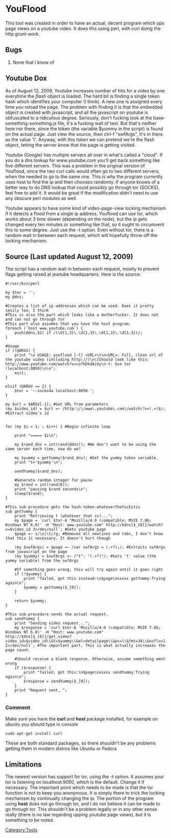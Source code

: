 =YouFlood=
This tool was created in order to have an actual, decent program which ups page views on a youtube video. It does this using perl, with curl doing the http grunt-work.

==Bugs==
#None that I know of

==Youtube Dox==
As of August 12, 2009, Youtube increases number of hits for a video by one everytime the <i>flash</i> object is loaded. The hard bit is finding a single token hash which identifies your computer (I think). A new one is assigned every time you reload the page. The problem with finding it is that the embedded object is created with javascript, and all the javascript on youtube is obfuscated to a ridiculous degree. Seriously, don't fucking look at the base-something-something.js file, it's a fucking wall of text. But that's neither here nor there, since the token (the variable $yummy in the script) is found on the actual page. Just view the source, then ctrl-f "swfArgs", it's in there as the value 't'. Anyway, with this token we can pretend we're the flash object, letting the server know that the page is getting visited.

Youtube (Google) has multiple servers all over in what's called a "cloud". If you do a dns lookup for www.youtube.com you'll get back something like five different servers. This was a problem in the original version of Youflood, since the two curl calls would often go to two different servers, when the needed to go to the same one. This is why the program currently uses host to find the ip and then chooses randomly. If anyone knows of a better way to do DNS lookup that could possibly go through tor (SOCKS), feel free to add it. It would be great if the modification didn't need to use any obscure perl modules as well.

Youtube appears to have some kind of video-page-view locking mechanism if it detects a flood from a single ip address. Youflood can use tor, which works about 3 time slower (depending on the node), but the ip gets changed every ten minutes or something like that, so it ought to circumvent this to some degree. Just use the -t option. Even without tor, there is a random wait in between each request, which will hopefully throw off the locking mechanism. 

==Source (Last updated August 12, 2009)==
The script has a random wait in between each request, mostly to prevent flags getting raised at jewtube headquarters. Here is the source:
<pre>
#!/usr/bin/perl

my $tor = '';
my @dns;

#Creates a list of ip addresses which can be used. Does it pretty sexily too, I think
#This is also the part which leaks like a motherfucker. It does not and can not go through tor
#This part also assumes that you have the host program.
foreach (`host www.youtube.com`) {
	push(@dns,$1) if /(\d{1,3}\.\d{1,3}\.\d{1,3}\.\d{1,3})/;
}

#Usage
if (!@ARGV) {
	print "\n USAGE: youflood [-t] <URL>\n\n<URL>: Full, clean url of the youtube video (including http://)\n\tShould look like this: http://www.youtube.com/watch?v=cofkDkdAiUy\n-t: Use tor (localhost:9050)\n\n";
	exit;
}

elsif (@ARGV == 2) {
	$tor = '--socks4a localhost:9050 ';
}

my $url = $ARGV[-1]; #Get URL from parameters
(my $video_id) = $url =~ /http:\/\/www\.youtube\.com\/watch\?v=(.+)$/; #Extract video's id


for (my $i = 1; ; $i++) { #Begin infinite loop

	print "===== $i\n";

	my $rand_dns = int(rand(@dns)); #We don't want to be using the same server each time, now do we?
	
	my $yummy = getYummy($rand_dns); #Get the yummy token variable.
	print "t='$yummy'\n";

	sendYummy($rand_dns);
	
	#Generate random integer for pause
	my $rand = int(rand(8));
	print "pausing $rand seconds\n";
	sleep($rand);
}

#This sub-procedure gets the hash-token-whateverthefuckitis
sub getYummy {
	print "Retrieving t (whatever that is)...";
	my $page = `curl $tor-A 'Mozilla/4.0 (compatible; MSIE 7.0b; Windows NT 6.0)' -H "Host: www.youtube.com" http://$dns[$_[0]]/watch?v=$video_id 2>/dev/null`; #Gets youtube page 
	$page =~ s/\n|\t//g; #Removes all newlines and tabs, I don't know that this is necessary. It doesn't hurt though

	(my $swfArgs) = $page =~ /var swfArgs = (.+?);/; #Extracts swfArgs from javascript on the page
	(my $yummy) = $swfArgs =~ /"t": "(.+?)"/; #Gets 't' value (the yummy variable) from the swfArgs

	#If something goes wrong, this will try again until it goes right
	if (!$yummy) {
		print "failed, got this instead:\n$page\nxxxxx getYummy:Trying again\n";
		$yummy = getYummy($_[0]);
	}

	return $yummy;
}

#This sub-procedure sends the actual request.
sub sendYummy {
	print "Sending video request...";
	my $response = `curl $tor-A 'Mozilla/4.0 (compatible; MSIE 7.0b; Windows NT 6.0)' -H "Host: www.youtube.com" http://$dns[$_[0]]/get_video?video_id=$video_id\\&t=$yummy\\&el=detailpage\\&ps=\\&fmt=34\\&noflv=1 2>/dev/null`; #The important part. This is what actually increases the page count.
	
	#Should receive a blank response. Otherwise, assume something went wrong
	if ($response) {
		print "failed, got this:\n$page\nxxxxx sendYummy:Trying again\n";
		$response = sendYummy($_[0]);
	}
	print "Request sent, ";
}
</pre>
===Comment===
Make sure you have the '''curl''' and '''host''' package installed, for example on ubuntu you should type in console
 sudo apt-get install curl
These are both standard packages, so there shouldn't be any problems getting them in modern distros like Ubuntu or Fedora

==Limitations==
The newest version has support for tor, using the -t option. It assumes your tor is listening on localhost:9050, which is the default. Change it if necessary. The important point which needs to be made is that the tor function is not to keep you anonymous. It is simply there to trick the locking mechanism by continually changing the ip. The portion of the program using '''host''' does not go through tor, and I do not believe it can be made to go through tor. This shouldn't be a problem legally or in any other sense really (there is no law regarding upping youtube page views), but it is something to be noted.
[[Category:Tools]]{{tools}}